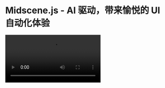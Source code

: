 # Midscene.js - AI 驱动，带来愉悦的 UI 自动化体验

<video src="https://lf3-static.bytednsdoc.com/obj/eden-cn/ozpmyhn_lm_hymuPild/ljhwZthlaukjlkulzlp/midscene/Midscene.mp4" controls/>

## 通过 AI 执行交互、提取数据和断言

Midscene 提供了三种关键方法：交互（`.ai`, `.aiAction`), 提取 (`.aiQuery`), 断言 (`.aiAssert`)。

* 交互 - 用 `.ai` 方法描述步骤并执行交互
* 提取 - 用 `.aiQuery` 从 UI 中“理解”并提取数据，返回值是 JSON 格式，你可以尽情描述想要的数据结构
* 断言 - 用 `.aiAssert` 来执行断言

## 从 Chrome 插件开始快速体验

通过使用 Midscene.js Chrome 插件，你可以快速在任意网页上体验 Midscene 的主要功能，而无需编写任何代码。

点击 [这里](https://chromewebstore.google.com/detail/midscene/gbldofcpkknbggpkmbdaefngejllnief) 从 Chrome Web Store 安装 Midscene 插件。

请参照文档 [通过 Chrome 插件快速体验](./quick-experience) 进行安装和配置。

## 多种代码集成形式

维护 Midscene 自动化脚本是一种全新的编码体验。例如，在网页上搜索耳机，你可以这样做：

```typescript
// 👀 输入关键字，执行搜索
await ai('在搜索框输入 "Headphones" ，敲回车');

// 👀 找到列表里耳机相关的信息
const items = await aiQuery(
  '{itemTitle: string, price: Number}[], 找到列表里的商品标题和价格'
);

console.log("headphones in stock", items);
```

有多种形式可以将 Midscene 集成到代码项目中：

* [使用 YAML 格式的自动化脚本](./automate-with-scripts-in-yaml)，如果你更喜欢写 YAML 文件而不是 Javascript 代码
* [使用 Chrome 插件的桥接模式](./bridge-mode-by-chrome-extension)，用它来通过脚本控制桌面 Chrome
* [集成到 Puppeteer](./integrate-with-puppeteer)
* [集成到 Playwright](./integrate-with-playwright)
* [集成到 Android](./integrate-with-android)
## 可视化报告

Midscene 希望让自动化脚本变得更稳定、更易于调试，因此我们提供了一个可视化报告。通过这个报告，你可以回顾动画回放，并查看每个步骤的详细信息。

此外，Midscene 报告里还集成了一个 Playground，用以在报告中重新运行 Prompt 并进行调优。

<p align="center">
  <img src="/report.gif" alt="visualized report" loading="lazy" />
</p>

## 自定义模型

Midscene 同时支持通用 LLM 和开源模型。你可以使用通用的 LLM 模型，如 `gpt-4o`，它在大多数场景都表现很好。

你也可以使用开源模型 `UI-TARS`，它是一个基于 VLM 架构的端到端 GUI 代理模型。你可以将它部署到你自己的服务器上，以提高性能和数据隐私。

更多详情请参考 [选择 AI 模型](./choose-a-model)。

## 与其他工具比较

业界的 UI 自动化工具层出不穷，每个 Demo 都看起来很科幻。Midscene.js 有什么特别之处？

* 调试体验：你很快就会发现，调试和维护自动化脚本才是真正的痛点。无论模型多么强大，你仍然需要调试过程以确保其保持长期稳定。Midscene.js 提供了可视化报告、内置的 Playground 和 Chrome 插件，以调试整个运行过程。这是大多数开发者真正需要的特性，我们也在持续努力改进调试体验。

* 开源、免费、部署灵活：Midscene.js 是一个开源项目。它与云服务和模型提供商解耦，你可以选择公共或私有部署。总会有一个适合你的计划。

* 与 Javascript 集成：你可以永远相信 Javascript 😎

## 直连模型端，无需三方服务

Midscene 运行在用户的自有环境中，所有从页面收集的数据会依照用户的配置，直接传送到 OpenAI 或指定的自定义模型。因此，任何第三方平台均无法获取这些数据。

更多详情请参考 [数据隐私](./data-privacy)。

## 关注我们

* [GitHub - 请给我们点个 star](https://github.com/web-infra-dev/midscene)
* [Twitter](https://x.com/midscene_ai)
* [Discord](https://discord.gg/2JyBHxszE4)
* [飞书交流群](https://applink.larkoffice.com/client/chat/chatter/add_by_link?link_token=291q2b25-e913-411a-8c51-191e59aab14d)
